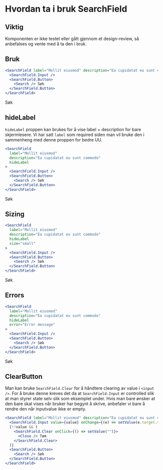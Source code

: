 


<Meta title="ds-react/form/search-field/intro" />

# Hvordan ta i bruk SearchField

## Viktig

Komponenten er ikke testet eller gått gjennom et design-review, så anbefalses og vente med å ta den i bruk.

## Bruk

```jsx
<SearchField label="Mollit eiusmod" description="Ea cupidatat eu sunt commodo">
  <SearchField.Input />
  <SearchField.Button>
    <Search /> Søk
  </SearchField.Button>
</SearchField>
```

<Canvas>
  <SearchField
    label="Mollit eiusmod"
    description="Ea cupidatat eu sunt commodo"
  >
    <SearchField.Input />
    <SearchField.Button>
      <Search /> Søk
    </SearchField.Button>
  </SearchField>
</Canvas>

## hideLabel

`hideLabel` proppen kan brukes for å vise label + description for bare skjermlesere.
Vi har satt `label` som required siden man vil bruke den i sammenheng med denne proppen for bedre UU.

```jsx
<SearchField
  label="Mollit eiusmod"
  description="Ea cupidatat eu sunt commodo"
  hideLabel
>
  <SearchField.Input />
  <SearchField.Button>
    <Search /> Søk
  </SearchField.Button>
</SearchField>
```

<Canvas>
  <SearchField
    label="Mollit eiusmod"
    description="Ea cupidatat eu sunt commodo"
    hideLabel
  >
    <SearchField.Input />
    <SearchField.Button>
      <Search /> Søk
    </SearchField.Button>
  </SearchField>
</Canvas>

## Sizing

```jsx
<SearchField
  label="Mollit eiusmod"
  description="Ea cupidatat eu sunt commodo"
  hideLabel
  size="small"
>
  <SearchField.Input />
  <SearchField.Button>
    <Search /> Søk
  </SearchField.Button>
</SearchField>
```

<Canvas>
  <SearchField
    label="Mollit eiusmod"
    description="Ea cupidatat eu sunt commodo"
    hideLabel
    size="small"
  >
    <SearchField.Input />
    <SearchField.Button>
      <Search /> Søk
    </SearchField.Button>
  </SearchField>
</Canvas>

## Errors

```jsx
<SearchField
  label="Mollit eiusmod"
  description="Ea cupidatat eu sunt commodo"
  hideLabel
  error="Error message"
>
  <SearchField.Input />
  <SearchField.Button>
    <Search /> Søk
  </SearchField.Button>
</SearchField>
```

<Canvas>
  <SearchField
    label="Mollit eiusmod"
    description="Ea cupidatat eu sunt commodo"
    hideLabel
    error="Error message"
  >
    <SearchField.Input />
    <SearchField.Button>
      <Search /> Søk
    </SearchField.Button>
  </SearchField>
</Canvas>

## ClearButton

Man kan bruke `SearchField.Clear` for å håndtere clearing av value i `<input />`. For å bruke denne
kreves det da at `SearchField.Input` er controlled slik at man styrer state selv slik som eksemplet under.
Hvis man bare ønsker at den bare skal vises når bruker har begynt å skrive, anbefaler vi bare å rendre
den når inputvalue ikke er empty.

```jsx
<SearchField label="Mollit eiusmod" description="Ea cupidatat eu sunt commodo">
  <SearchField.Input value={value} onChange={(e) => setValue(e.target.value)} />
  {!!value && (
    <SearchField.Clear onClick={() => setValue("")}>
      <Close /> Tøm
    </SearchField.Clear>
  )}
  <SearchField.Button>
    <Search /> Søk
  </SearchField.Button>
</SearchField>
```

<Canvas>
  <div>
    <Example />
    <Example size="small" />
  </div>
</Canvas>
